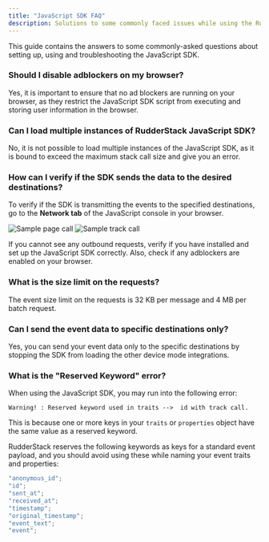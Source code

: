 ```yaml
---
title: "JavaScript SDK FAQ"
description: Solutions to some commonly faced issues while using the RudderStack JavaScript SDK.
---
```


This guide contains the answers to some commonly-asked questions about setting up, using and troubleshooting the JavaScript SDK.

### Should I disable adblockers on my browser?

Yes, it is important to ensure that no ad blockers are running on your browser, as they restrict the JavaScript SDK script from executing and storing user information in the browser.

### Can I load multiple instances of RudderStack JavaScript SDK?

No, it is not possible to load multiple instances of the JavaScript SDK, as it is bound to exceed the maximum stack call size and give you an error.

### How can I verify if the SDK sends the data to the desired destinations?

To verify if the SDK is transmitting the events to the specified destinations, go to the **Network tab** of the JavaScript console in your browser.

<img src="../../../../assets/sample-page-call.png" alt="Sample page call" />
<img src="../../../../assets/sample-track-call.png" alt="Sample track call" />

If you cannot see any outbound requests, verify if you have installed and set up the JavaScript SDK correctly. Also, check if any adblockers are enabled on your browser.

### What is the size limit on the requests?

The event size limit on the requests is 32 KB per message and 4 MB per batch request.

### Can I send the event data to specific destinations only?

Yes, you can send your <Link to="/sources/event-streams/sdks/rudderstack-javascript-sdk/filtering/#filtering-destinations">event data only to the specific destinations</Link> by stopping the SDK from loading the other <Link to="/destinations/rudderstack-connection-modes/#device-mode">device mode</Link> integrations.

### What is the "Reserved Keyword" error?

When using the JavaScript SDK, you may run into the following error: 

```Text
Warning! : Reserved keyword used in traits -->  id with track call.
```

This is because one or more keys in your `traits` or `properties` object have the same value as a reserved keyword.

RudderStack reserves the following keywords as keys for a standard event payload, and you should avoid using these while naming your event traits and properties:

```javascript
"anonymous_id";
"id";
"sent_at";
"received_at";
"timestamp";
"original_timestamp";
"event_text";
"event";
```